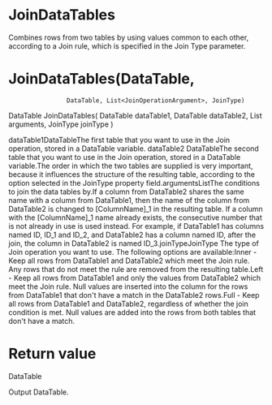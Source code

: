 ﻿# JoinDataTables

Combines rows from two tables by using values common to each other, according to a Join
            rule, which is specified in the Join Type parameter.

# 



# JoinDataTables(DataTable,
                    DataTable, List<JoinOperationArgument>, JoinType)

DataTable JoinDataTables(
	DataTable dataTable1,
	DataTable dataTable2,
	List<JoinOperationArgument> arguments,
	JoinType joinType
)

dataTable1DataTableThe first table that you want to use in the Join operation, stored in a
                            DataTable variable. dataTable2 DataTableThe second table that you want to use in the Join operation, stored in a
                            DataTable variable.The order in which the two tables are supplied
                            is very important, because it influences the structure of the resulting
                            table, according to the option selected in the JoinType property
                            field.argumentsList<JoinOperationArgument>The conditions to join the data tables by.If a column from DataTable2 shares the
                            same name with a column from DataTable1, then the name of the
                            column from DataTable2 is changed to
                                [ColumnName]_1 in the resulting table. If a column
                            with the [ColumnName]_1 name already exists, the
                            consecutive number that is not already in use is used instead. For
                            example, if DataTable1 has columns named ID, ID_1
                            and ID_2, and DataTable2 has a column named ID,
                            after the join, the column in DataTable2 is named
                            ID_3.joinTypeJoinType The type of Join operation you want to use. The following options are
                            available:Inner - Keep all rows from DataTable1
                                and DataTable2 which meet the Join rule. Any rows that do not
                                meet the rule are removed from the resulting table.Left - Keep all rows from DataTable1
                                and only the values from DataTable2 which meet the Join rule.
                                Null values are inserted into the column for the rows from
                                    DataTable1 that don't have a match in the
                                    DataTable2 rows.Full - Keep all rows from DataTable1
                                and DataTable2, regardless of whether the join condition is
                                met. Null values are added into the rows from both tables that don't
                                have a match.

# Return value

DataTable

Output DataTable.
